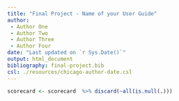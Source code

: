 ```yaml
---
title: "Final Project - Name of your User Guide"
author:
 - Author One
 - Author Two
 - Author Three
 - Author Four
date: "Last updated on `r Sys.Date()`"
output: html_document
bibliography: final-project.bib
csl: ./resources/chicago-author-date.csl
---
```


```r
scorecard <- scorecard  %>% discard(~all(is.null(.)))
```


